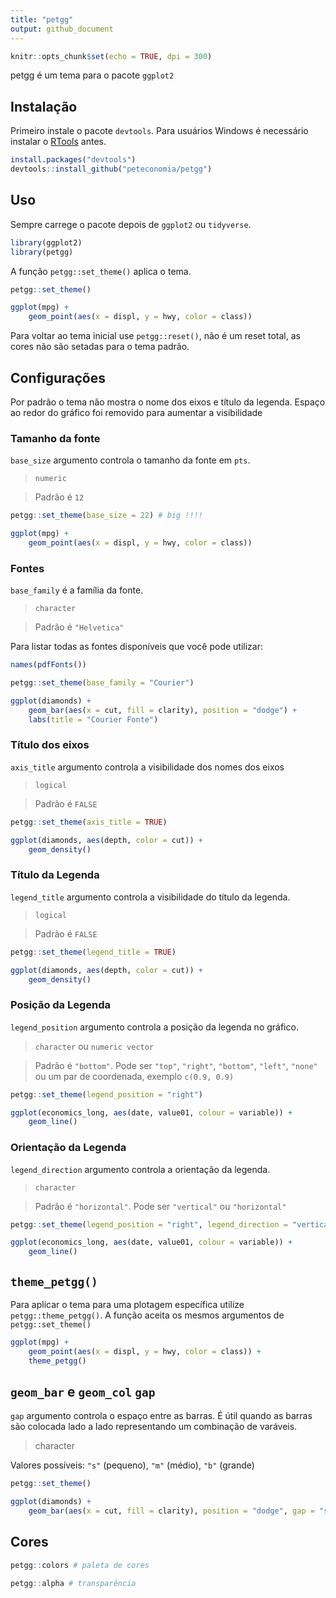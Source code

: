 ```yaml
---
title: "petgg"
output: github_document
---
```


```r
knitr::opts_chunk$set(echo = TRUE, dpi = 300)
```

petgg é um tema para o pacote `ggplot2`

## Instalação

Primeiro instale o pacote `devtools`. Para usuários Windows é necessário instalar o [RTools](https://cran.r-project.org/bin/windows/Rtools/) antes.

```r
install.packages("devtools")
devtools::install_github("peteconomia/petgg")
```

## Uso

Sempre carrege o pacote depois de `ggplot2` ou `tidyverse`.

```r
library(ggplot2)
library(petgg)
```

A função `petgg::set_theme()` aplica o tema.

```r
petgg::set_theme()

ggplot(mpg) + 
	geom_point(aes(x = displ, y = hwy, color = class))
```
Para voltar ao tema inicial use `petgg::reset()`, não é um reset total, as cores não são setadas para o tema padrão.

## Configurações

Por padrão o tema não mostra o nome dos eixos e título da legenda. Espaço ao redor do gráfico foi removido para aumentar a visibilidade

### Tamanho da fonte

`base_size` argumento controla o tamanho da fonte em `pts`.

> `numeric`

> Padrão é `12`

```r
petgg::set_theme(base_size = 22) # big !!!!

ggplot(mpg) + 
	geom_point(aes(x = displ, y = hwy, color = class))
```

### Fontes

`base_family` é a família da fonte.

> `character`

> Padrão é `"Helvetica"`

Para listar todas as fontes disponíveis que você pode utilizar:

```r
names(pdfFonts())
```
```r
petgg::set_theme(base_family = "Courier")

ggplot(diamonds) + 
	geom_bar(aes(x = cut, fill = clarity), position = "dodge") +
	labs(title = "Courier Fonte")
```

### Título dos eixos

`axis_title` argumento controla a visibilidade dos nomes dos eixos

> `logical`

> Padrão é `FALSE`


```r
petgg::set_theme(axis_title = TRUE)

ggplot(diamonds, aes(depth, color = cut)) +
	geom_density()
```

### Título da Legenda

`legend_title` argumento controla a visibilidade do título da legenda.

> `logical`

> Padrão é `FALSE`

```r
petgg::set_theme(legend_title = TRUE)

ggplot(diamonds, aes(depth, color = cut)) +
	geom_density()
```


### Posição da Legenda

`legend_position` argumento controla a posição da legenda no gráfico.

> `character` ou `numeric vector`

> Padrão é `"bottom"`. Pode ser `"top"`, `"right"`, `"bottom"`, `"left"`, `"none"` ou um par de coordenada, exemplo `c(0.9, 0.9)`

```r
petgg::set_theme(legend_position = "right")

ggplot(economics_long, aes(date, value01, colour = variable)) + 
	geom_line()
```


### Orientação da Legenda

`legend_direction` argumento controla a orientação da legenda.

> `character`

> Padrão é `"horizontal"`. Pode ser `"vertical"` ou `"horizontal"`

```r
petgg::set_theme(legend_position = "right", legend_direction = "vertical")

ggplot(economics_long, aes(date, value01, colour = variable)) + 
	geom_line()
```

## `theme_petgg()`

Para aplicar o tema para uma plotagem específica utilize `petgg::theme_petgg()`. A função aceita os mesmos argumentos de `petgg::set_theme()`

```r
ggplot(mpg) + 
	geom_point(aes(x = displ, y = hwy, color = class)) +
	theme_petgg()
```

## `geom_bar` e `geom_col` `gap`

`gap` argumento controla o espaço entre as barras. É útil quando as barras são colocada lado a lado representando um combinação de varáveis.

> character

Valores possíveis: `"s"` (pequeno), `"m"` (médio), `"b"` (grande)

```r
petgg::set_theme()

ggplot(diamonds) + 
	geom_bar(aes(x = cut, fill = clarity), position = "dodge", gap = "s")
```

## Cores

```r
petgg::colors # paleta de cores
```

```r
petgg::alpha # transparência
```

